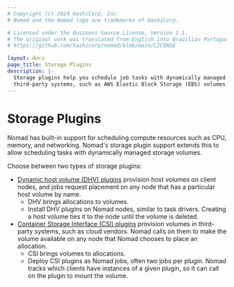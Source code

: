 ```yaml
---
# Copyright (c) 2024 HashiCorp, Inc.
# Nomad and the Nomad logo are trademarks of HashiCorp.

# Licensed under the Business Source License, Version 1.1.
# The original work was translated from English into Brazilian Portuguese.
# https://github.com/hashicorp/nomad/blob/main/LICENSE

layout: docs
page_title: Storage Plugins
description: |-
  Storage plugins help you schedule job tasks with dynamically managed storage volumes. Dynamic host volume plugins provision host volumes on client nodes. Container Storage Interface (CSI) plugins provision volumes in
  third-party systems, such as AWS Elastic Block Storage (EBS) volumes, Google Cloud Platform (GCP) persistent disks, and Ceph.
---
```


# Storage Plugins

Nomad has built-in support for scheduling compute resources such as
CPU, memory, and networking. Nomad's storage plugin support extends
this to allow scheduling tasks with dynamically managed storage volumes.

Choose between two types of storage plugins:

* [Dynamic host volume (DHV) plugins][dhv] provision host volumes on client
  nodes, and jobs request placement on any node that has a particular host
  volume by name.
  * DHV brings allocations to volumes.
  * Install DHV plugins on Nomad nodes, similar to task drivers. Creating a
    host volume ties it to the node until the volume is deleted.
* [Container Storage Interface (CSI) plugins][csi] provision volumes in
  third-party systems, such as cloud vendors. Nomad calls on them to make
  the volume available on any node that Nomad chooses to place an allocation.
  * CSI brings volumes to allocations.
  * Deploy CSI plugins as Nomad jobs, often two jobs per plugin. Nomad tracks
    which clients have instances of a given plugin, so it can call on the
    plugin to mount the volume.

[dhv]: /nomad/docs/concepts/plugins/storage/host-volumes
[csi]: /nomad/docs/concepts/plugins/storage/csi
